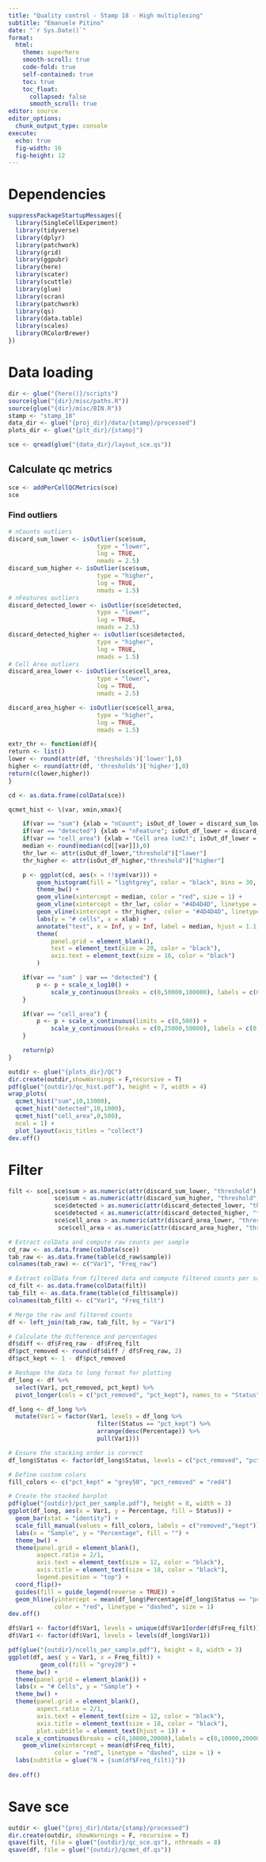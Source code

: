 ```yaml
---
title: "Quality control - Stamp 18 - High multiplexing"
subtitle: "Emanuele Pitino"
date: "`r Sys.Date()`"
format: 
  html:
    theme: superhero
    smooth-scroll: true
    code-fold: true
    self-contained: true
    toc: true
    toc_float: 
      collapsed: false
      smooth_scroll: true
editor: source
editor_options: 
  chunk_output_type: console
execute:
  echo: true
  fig-width: 16     
  fig-height: 12 
---
```


# Dependencies
```r
suppressPackageStartupMessages({
  library(SingleCellExperiment)
  library(tidyverse)
  library(dplyr)
  library(patchwork)
  library(grid)
  library(ggpubr)
  library(here)
  library(scater)
  library(scuttle)
  library(glue)
  library(scran)
  library(patchwork)
  library(qs)
  library(data.table)
  library(scales)
  library(RColorBrewer)
})
```


# Data loading
```r
dir <- glue("{here()}/scripts")
source(glue("{dir}/misc/paths.R"))
source(glue("{dir}/misc/BIN.R"))
stamp <- "stamp_18"
data_dir <- glue("{proj_dir}/data/{stamp}/processed")
plots_dir <- glue("{plt_dir}/{stamp}")

sce <- qread(glue("{data_dir}/layout_sce.qs"))
```

## Calculate qc metrics
```r
sce <- addPerCellQCMetrics(sce)
sce
```

### Find outliers

```r
# nCounts outliers
discard_sum_lower <- isOutlier(sce$sum, 
                         type = "lower", 
                         log = TRUE,
                         nmads = 2.5)
discard_sum_higher <- isOutlier(sce$sum, 
                         type = "higher", 
                         log = TRUE,
                         nmads = 1.5)
# nFeatures outliers
discard_detected_lower <- isOutlier(sce$detected, 
                         type = "lower", 
                         log = TRUE,
                         nmads = 2.5)
discard_detected_higher <- isOutlier(sce$detected, 
                         type = "higher", 
                         log = TRUE,
                         nmads = 1.5)
# Cell Area outliers
discard_area_lower <- isOutlier(sce$cell_area, 
                         type = "lower", 
                         log = TRUE,
                         nmads = 2.5)

discard_area_higher <- isOutlier(sce$cell_area, 
                         type = "higher", 
                         log = TRUE,
                         nmads = 1.5)
```

```r
extr_thr <- function(df){
return <- list()
lower <- round(attr(df, 'thresholds')['lower'],0)
higher <- round(attr(df, 'thresholds')['higher'],0)
return(c(lower,higher))
}
```

```r
cd <- as.data.frame(colData(sce))

qcmet_hist <- \(var, xmin,xmax){

    if(var == "sum") {xlab = "nCount"; isOut_df_lower = discard_sum_lower; isOut_df_higher = discard_sum_higher}
    if(var == "detected") {xlab = "nFeature"; isOut_df_lower = discard_detected_lower; isOut_df_higher = discard_detected_higher}
    if(var == "cell_area") {xlab = "Cell area (um2)"; isOut_df_lower = discard_area_lower; isOut_df_higher = discard_area_higher}
    median <- round(median(cd[[var]]),0)
    thr_lwr <- attr(isOut_df_lower,"threshold")["lower"]
    thr_higher <- attr(isOut_df_higher,"threshold")["higher"]

    p <- ggplot(cd, aes(x = !!sym(var))) +
        geom_histogram(fill = "lightgrey", color = "black", bins = 30, alpha = 0.5) +
        theme_bw() +
        geom_vline(xintercept = median, color = "red", size = 1) +
        geom_vline(xintercept = thr_lwr, color = "#4D4D4D", linetype = "dashed", size = 0.5) +
        geom_vline(xintercept = thr_higher, color = "#4D4D4D", linetype = "dashed", size = 0.5) +
        labs(y = "# cells", x = xlab) +
        annotate("text", x = Inf, y = Inf, label = median, hjust = 1.1, vjust = 1.1, color = "red", size = 5) +
        theme(
            panel.grid = element_blank(), 
            text = element_text(size = 20, color = "black"),
            axis.text = element_text(size = 16, color = "black")
        )

    if(var == "sum" | var == "detected") {
        p <- p + scale_x_log10() +
            scale_y_continuous(breaks = c(0,50000,100000), labels = c(0,50000,100000))
    }

    if(var == "cell_area") {
        p <- p + scale_x_continuous(limits = c(0,500)) +
            scale_y_continuous(breaks = c(0,25000,50000), labels = c(0,25000,50000))
    }

    return(p)
}

outdir <- glue("{plots_dir}/QC")
dir.create(outdir,showWarnings = F,recursive = T)
pdf(glue("{outdir}/qc_hist.pdf"), height = 7, width = 4)
wrap_plots(
  qcmet_hist("sum",10,13000),
  qcmet_hist("detected",10,1000),
  qcmet_hist("cell_area",0,500),
  ncol = 1) +
  plot_layout(axis_titles = "collect")
dev.off()

```

# Filter

```r
filt <- sce[,sce$sum > as.numeric(attr(discard_sum_lower, "threshold")["lower"]) &
             sce$sum < as.numeric(attr(discard_sum_higher, "threshold")["higher"]) &
             sce$detected > as.numeric(attr(discard_detected_lower, "threshold")["lower"]) &
             sce$detected < as.numeric(attr(discard_detected_higher, "threshold")["higher"]) &
             sce$cell_area > as.numeric(attr(discard_area_lower, "threshold")["lower"]) &
              sce$cell_area < as.numeric(attr(discard_area_higher, "threshold")["higher"])]
```

```r
# Extract colData and compute raw counts per sample
cd_raw <- as.data.frame(colData(sce))
tab_raw <- as.data.frame(table(cd_raw$sample))
colnames(tab_raw) <- c("Var1", "Freq_raw")

# Extract colData from filtered data and compute filtered counts per sample
cd_filt <- as.data.frame(colData(filt))
tab_filt <- as.data.frame(table(cd_filt$sample))
colnames(tab_filt) <- c("Var1", "Freq_filt")

# Merge the raw and filtered counts
df <- left_join(tab_raw, tab_filt, by = "Var1")

# Calculate the difference and percentages
df$diff <- df$Freq_raw - df$Freq_filt
df$pct_removed <- round(df$diff / df$Freq_raw, 2)
df$pct_kept <- 1 - df$pct_removed

# Reshape the data to long format for plotting
df_long <- df %>%
  select(Var1, pct_removed, pct_kept) %>%
  pivot_longer(cols = c("pct_removed", "pct_kept"), names_to = "Status", values_to = "Percentage")

df_long <- df_long %>%
  mutate(Var1 = factor(Var1, levels = df_long %>%
                         filter(Status == "pct_kept") %>%
                         arrange(desc(Percentage)) %>%
                         pull(Var1)))

# Ensure the stacking order is correct
df_long$Status <- factor(df_long$Status, levels = c("pct_removed", "pct_kept"))

# Define custom colors
fill_colors <- c("pct_kept" = "grey50", "pct_removed" = "red4")

# Create the stacked barplot
pdf(glue("{outdir}/pct_per_sample.pdf"), height = 8, width = 3)
ggplot(df_long, aes(x = Var1, y = Percentage, fill = Status)) +
  geom_bar(stat = "identity") +
  scale_fill_manual(values = fill_colors, labels = c("removed","kept")) +
  labs(x = "Sample", y = "Percentage", fill = "") +
  theme_bw() +
  theme(panel.grid = element_blank(),
        aspect.ratio = 2/1,
        axis.text = element_text(size = 12, color = "black"),
        axis.title = element_text(size = 18, color = "black"),
        legend.position = "top") +
  coord_flip()+
  guides(fill = guide_legend(reverse = TRUE)) +
  geom_hline(yintercept = mean(df_long$Percentage[df_long$Status == "pct_kept"]),
             color = "red", linetype = "dashed", size = 1)
dev.off()
```

```r
df$Var1 <- factor(df$Var1, levels = unique(df$Var1[order(df$Freq_filt)]))
df$Var1 <- factor(df$Var1, levels = levels(df_long$Var1))

pdf(glue("{outdir}/ncells_per_sample.pdf"), height = 8, width = 3)
ggplot(df, aes( y = Var1, x = Freq_filt)) +
         geom_col(fill = "grey20") +
  theme_bw() +
  theme(panel.grid = element_blank()) +
  labs(x = "# Cells", y = "Sample") +
  theme_bw() +
  theme(panel.grid = element_blank(),
        aspect.ratio = 2/1,
        axis.text = element_text(size = 12, color = "black"),
        axis.title = element_text(size = 18, color = "black"),
        plot.subtitle = element_text(hjust = 1)) +
  scale_x_continuous(breaks = c(0,10000,20000),labels = c(0,10000,20000)) +
    geom_vline(xintercept = mean(df$Freq_filt),
             color = "red", linetype = "dashed", size = 1) + 
  labs(subtitle = glue("N = {sum(df$Freq_filt)}")) 
  
dev.off()
``` 

# Save sce
```r
outdir <- glue("{proj_dir}/data/{stamp}/processed")
dir.create(outdir, showWarnings = F, recursive = T)
qsave(filt, file = glue("{outdir}/qc_sce.qs"), nthreads = 8)
qsave(df, file = glue("{outdir}/qcmet_df.qs"))
```
